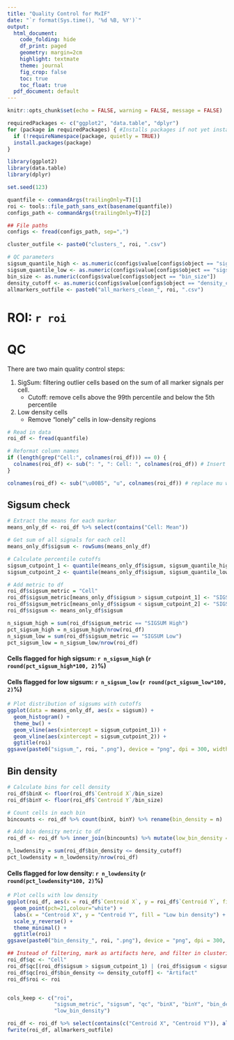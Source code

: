 ```yaml
---
title: "Quality Control for MxIF"
date: "`r format(Sys.time(), '%d %B, %Y')`"
output:
  html_document:
    code_folding: hide
    df_print: paged 
    geometry: margin=2cm
    highlight: textmate
    theme: journal
    fig_crop: false
    toc: true
    toc_float: true
  pdf_document: default
---
```

<style type="text/css">
.main-container {
  max-width: 1200px;
  margin-left: auto;
  margin-right: auto;
}
</style>


```r
knitr::opts_chunk$set(echo = FALSE, warning = FALSE, message = FALSE)

requiredPackages <- c("ggplot2", "data.table", "dplyr")
for (package in requiredPackages) { #Installs packages if not yet installed
  if (!requireNamespace(package, quietly = TRUE))
  install.packages(package)
}

library(ggplot2)
library(data.table)
library(dplyr)

set.seed(123)

quantfile <- commandArgs(trailingOnly=T)[1]
roi <- tools::file_path_sans_ext(basename(quantfile))
configs_path <- commandArgs(trailingOnly=T)[2]
```

```r
## File paths
configs <- fread(configs_path, sep=",")

cluster_outfile <- paste0("clusters_", roi, ".csv")

# QC parameters
sigsum_quantile_high <- as.numeric(configs$value[configs$object == "sigsum_quantile_high"])
sigsum_quantile_low <- as.numeric(configs$value[configs$object == "sigsum_quantile_low"])
bin_size <- as.numeric(configs$value[configs$object == "bin_size"])
density_cutoff <- as.numeric(configs$value[configs$object == "density_cutoff"])
allmarkers_outfile <- paste0("all_markers_clean_", roi, ".csv")
```

# ROI: `r roi`

# QC 

There are two main quality control steps:

1. SigSum: filtering outlier cells based on the sum of all marker signals per cell.
    - Cutoff: remove cells above the 99th percentile and below the 5th percentile
    
1. Low density cells
    - Remove "lonely" cells in low-density regions

```r
# Read in data
roi_df <- fread(quantfile)

# Reformat column names
if (length(grep("Cell:", colnames(roi_df))) == 0) {
  colnames(roi_df) <- sub(": ", ": Cell: ", colnames(roi_df)) # Insert "Cell:" into the column names for the marker genes for Seurat
}

colnames(roi_df) <- sub("\u00B5", "u", colnames(roi_df)) # replace mu with u
```

## Sigsum check
```r
# Extract the means for each marker
means_only_df <- roi_df %>% select(contains("Cell: Mean"))

# Get sum of all signals for each cell
means_only_df$sigsum <- rowSums(means_only_df)

# Calculate percentile cutoffs
sigsum_cutpoint_1 <- quantile(means_only_df$sigsum, sigsum_quantile_high)
sigsum_cutpoint_2 <- quantile(means_only_df$sigsum, sigsum_quantile_low)

# Add metric to df
roi_df$sigsum_metric = "Cell"
roi_df$sigsum_metric[means_only_df$sigsum > sigsum_cutpoint_1] <- "SIGSUM High"
roi_df$sigsum_metric[means_only_df$sigsum < sigsum_cutpoint_2] <- "SIGSUM Low"
roi_df$sigsum <- means_only_df$sigsum

n_sigsum_high = sum(roi_df$sigsum_metric == "SIGSUM High")
pct_sigsum_high = n_sigsum_high/nrow(roi_df)
n_sigsum_low = sum(roi_df$sigsum_metric == "SIGSUM Low")
pct_sigsum_low = n_sigsum_low/nrow(roi_df)
```

#### Cells flagged for high sigsum: `r n_sigsum_high` (`r round(pct_sigsum_high*100, 2)`%)

#### Cells flagged for low sigsum: `r n_sigsum_low` (`r round(pct_sigsum_low*100, 2)`%)

```r
# Plot distribution of sigsums with cutoffs
ggplot(data = means_only_df, aes(x = sigsum)) +
  geom_histogram() +
  theme_bw() +
  geom_vline(aes(xintercept = sigsum_cutpoint_1)) +
  geom_vline(aes(xintercept = sigsum_cutpoint_2)) +
  ggtitle(roi)
ggsave(paste0("sigsum_", roi, ".png"), device = "png", dpi = 300, width = 6, height = 5, units = "in")
```


## Bin density
```r
# Calculate bins for cell density
roi_df$binX <- floor(roi_df$`Centroid X`/bin_size)
roi_df$binY <- floor(roi_df$`Centroid Y`/bin_size)

# Count cells in each bin
bincounts <- roi_df %>% count(binX, binY) %>% rename(bin_density = n)

# Add bin density metric to df
roi_df <- roi_df %>% inner_join(bincounts) %>% mutate(low_bin_density = bin_density <= density_cutoff)

n_lowdensity = sum(roi_df$bin_density <= density_cutoff)
pct_lowdensity = n_lowdensity/nrow(roi_df)
```

#### Cells flagged for low density: `r n_lowdensity` (`r round(pct_lowdensity*100, 2)`%)

```r
# Plot cells with low density
ggplot(roi_df, aes(x = roi_df$`Centroid X`, y = roi_df$`Centroid Y`, fill = roi_df$low_bin_density)) +
  geom_point(pch=21,colour="white") +
  labs(x = "Centroid X", y = "Centroid Y", fill = "Low bin density") +
  scale_y_reverse() +
  theme_minimal() +
  ggtitle(roi)
ggsave(paste0("bin_density_", roi, ".png"), device = "png", dpi = 300, width = 6, height = 5, units = "in")
```


```r
## Instead of filtering, mark as artifacts here, and filter in clustering script
roi_df$qc <- "Cell"
roi_df$qc[(roi_df$sigsum > sigsum_cutpoint_1) | (roi_df$sigsum < sigsum_cutpoint_2)] <- "Artifact"
roi_df$qc[roi_df$bin_density <= density_cutoff] <- "Artifact"
roi_df$roi <- roi


cols_keep <- c("roi", 
               "sigsum_metric", "sigsum", "qc", "binX", "binY", "bin_density", 
               "low_bin_density")

roi_df <- roi_df %>% select(contains(c("Centroid X", "Centroid Y")), all_of(cols_keep), contains("Cell:"))
fwrite(roi_df, allmarkers_outfile)
```

